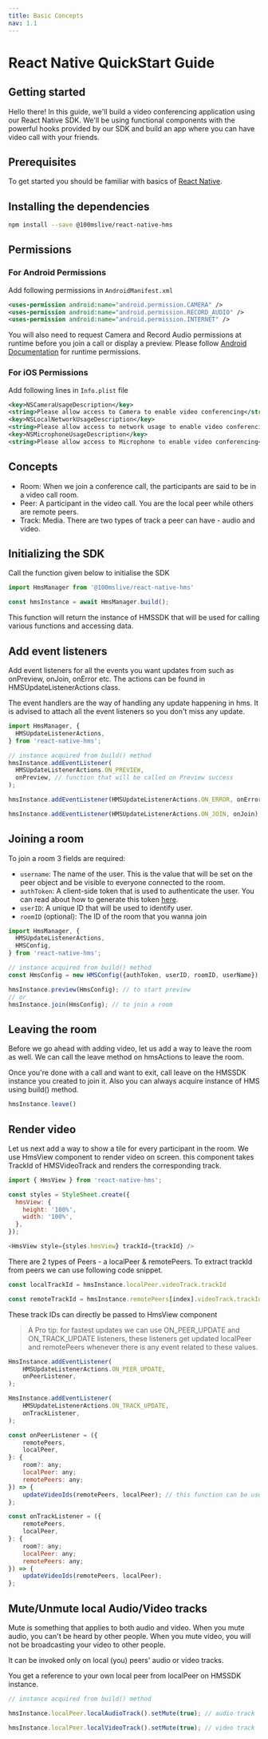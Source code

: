 ```yaml
---
title: Basic Concepts
nav: 1.1
---
```


<Content alias="basics" />

# React Native QuickStart Guide

## Getting started
Hello there! In this guide, we'll build a video conferencing application using our React Native SDK. We'll be using functional components with the powerful hooks provided by our SDK and build an app where you can have video call with your friends.

## Prerequisites
To get started you should be familiar with basics of [React Native](https://reactnative.dev/).


## Installing the dependencies
```bash
npm install --save @100mslive/react-native-hms
```

## Permissions

### For Android Permissions
Add following permissions in `AndroidManifest.xml`

```xml
<uses-permission android:name="android.permission.CAMERA" />
<uses-permission android:name="android.permission.RECORD_AUDIO" />
<uses-permission android:name="android.permission.INTERNET" />
```

You will also need to request Camera and Record Audio permissions at runtime before you join a call or display a preview. Please follow [Android Documentation](https://developer.android.com/training/permissions/requesting#request-permission) for runtime permissions.

### For iOS Permissions

Add following lines in `Info.plist` file

```xml
<key>NSCameraUsageDescription</key>
<string>Please allow access to Camera to enable video conferencing</string>
<key>NSLocalNetworkUsageDescription</key>
<string>Please allow access to network usage to enable video conferencing</string>
<key>NSMicrophoneUsageDescription</key>
<string>Please allow access to Microphone to enable video conferencing</string>
```


## Concepts
- Room: When we join a conference call, the participants are said to be in a video call room.
- Peer: A participant in the video call. You are the local peer while others are remote peers.
- Track: Media. There are two types of track a peer can have - audio and video.

## Initializing the SDK

Call the function given below to initialise the SDK

```js
import HmsManager from '@100mslive/react-native-hms'

const hmsInstance = await HmsManager.build();
```

This function will return the instance of HMSSDK that will be used for calling various functions and accessing data.


## Add event listeners

Add event listeners for all the events you want updates from such as onPreview, onJoin, onError etc. The actions can be found in HMSUpdateListenerActions class. 


The event handlers are the way of handling any update happening in hms. It is advised to attach all the event listeners so you don't miss any update.

```js
import HmsManager, {
  HMSUpdateListenerActions,
} from 'react-native-hms';

// instance acquired from build() method
hmsInstance.addEventListener(
  HMSUpdateListenerActions.ON_PREVIEW,
  onPreview, // function that will be called on Preview success
);

hmsInstance.addEventListener(HMSUpdateListenerActions.ON_ERROR, onError);

hmsInstance.addEventListener(HMSUpdateListenerActions.ON_JOIN, onJoin);
```

## Joining a room

To join a room 3 fields are required:

- `username`: The name of the user. This is the value that will be set on the peer object and be visible to everyone connected to the room.
- `authToken`: A client-side token that is used to authenticate the user. You can read about how to generate this token [here](https://docs.100ms.live/react-native/guides/token).
- `userID`: A unique ID that will be used to identify user.
- `roomID` (optional): The ID of the room that you wanna join

```js
import HmsManager, {
  HMSUpdateListenerActions,
  HMSConfig,
} from 'react-native-hms';

// instance acquired from build() method
const HmsConfig = new HMSConfig({authToken, userID, roomID, userName});

hmsInstance.preview(HmsConfig); // to start preview
// or 
hmsInstance.join(HmsConfig); // to join a room
```

## Leaving the room

Before we go ahead with adding video, let us add a way to leave the room as well. We can call the leave method on hmsActions to leave the room.

Once you're done with a call and want to exit, call leave on the HMSSDK instance you created to join it. Also you can always acquire instance of HMS using build() method.

```js
hmsInstance.leave()
```

## Render video

Let us next add a way to show a tile for every participant in the room. We use HmsView component to render video on screen. this component takes TrackId of HMSVideoTrack and renders the corresponding track.

```js
import { HmsView } from 'react-native-hms';

const styles = StyleSheet.create({
  hmsView: {
    height: '100%',
    width: '100%',
  },
});

<HmsView style={styles.hmsView} trackId={trackId} />
```

There are 2 types of Peers - a localPeer & remotePeers. To extract trackId from peers we can use following code snippet.

```js
const localTrackId = hmsInstance.localPeer.videoTrack.trackId

const remoteTrackId = hmsInstance.remotePeers[index].videoTrack.trackId
```

These track IDs can directly be passed to HmsView component

> A Pro tip: for fastest updates we can use ON_PEER_UPDATE and ON_TRACK_UPDATE listeners, these listeners get updated localPeer and remotePeers whenever there is any event related to these values.

```js
HmsInstance.addEventListener(
    HMSUpdateListenerActions.ON_PEER_UPDATE,
    onPeerListener,
);

HmsInstance.addEventListener(
    HMSUpdateListenerActions.ON_TRACK_UPDATE,
    onTrackListener,
);

const onPeerListener = ({
    remotePeers,
    localPeer,
}: {
    room?: any;
    localPeer: any;
    remotePeers: any;
}) => {
    updateVideoIds(remotePeers, localPeer); // this function can be used to update local and remotePeers on React-Native side
};

const onTrackListener = ({
    remotePeers,
    localPeer,
}: {
    room?: any;
    localPeer: any;
    remotePeers: any;
}) => {
    updateVideoIds(remotePeers, localPeer);
};
```

## Mute/Unmute local Audio/Video tracks

Mute is something that applies to both audio and video. When you mute audio, you can't be heard by other people. When you mute video, you will not be broadcasting your video to other people.

It can be invoked only on local (you) peers' audio or video tracks.

You get a reference to your own local peer from localPeer on HMSSDK instance.

```js
// instance acquired from build() method

hmsInstance.localPeer.localAudioTrack().setMute(true); // audio track

hmsInstance.localPeer.localVideoTrack().setMute(true); // video track

```
